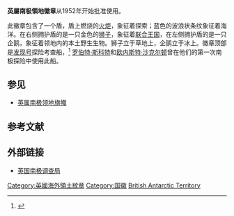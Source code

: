 {{Infobox coat of arms
|name             = 英屬南极領地徽章<br>Coat of arms of the British Antarctic Territory
|image            = Coat of arms of the British Antarctic Territory.svg|image_width      = 250
|middle           = 
|middle_width     = 
|middle_caption   = 
|lesser           = 
|lesser_width     = 
|lesser_caption   = 
|image2           = 
|image2_width     = 
|image2_caption   = 
|image9           = 
|image3_width     = 
|image3_caption   = 
|armiger          = [[英屬南極領地|英屬南極領地]]
|year_adopted     = 1952
|crest            = [[发现号_(三桅船)|发现号]]
|torse            = 
|shield           = [[火炬|火炬]]，波浪状蓝色条纹
|supporters       = 金色的狮子（立于盾牌右侧，绘于左侧），[[企鹅|企鹅]]（立于盾牌左侧，绘于右侧）
|compartment      = 
|motto            = '''RESEARCH AND DISCOVERY'''（考查和发现）
|orders           = 
|other_elements   = 
|earlier_versions = 
|use              =
}}
'''英屬南极領地徽章'''从1952年开始批准使用。

此徽章包含了一个盾，盾上燃烧的[[火炬|火炬]]，象征着探索；蓝色的波浪状条纹象征着海洋。在右侧拥护盾的是一只金色的[[獅子_(紋章學)|狮子]]，象征着[[联合王国|联合王国]]，在左侧拥护盾的是一只企鹅，象征着领地内的本土野生生物。狮子立于草地上，企鹅立于冰上。徽章顶部是[[发现号_(三桅船)|发现号]]探险考查船，<ref>{{cite web | url=http://flags.lidicity.com/index.html | title=世界国旗国徽国歌 立地城 | accessdate=2013-08-27}}</ref>
[[罗伯特·斯科特|罗伯特·斯科特]]和[[欧内斯特·沙克尔顿|欧内斯特·沙克尔顿]]曾在他们的第一次南极探险中使用此船。

==参见==
* [[英属南极领地旗幟|英属南极领地旗幟]]

==参考文献==
{{reflist}}

==外部链接==
* [http://www.antarctica.ac.uk/ 英国南极调查局] {{Wayback|url=http://www.antarctica.ac.uk/ |date=20120331052614 }}

{{DEFAULTSORT:British Antarctic Territory}}
[[Category:英國海外領土紋章|Category:英國海外領土紋章]]
[[Category:国徽|Category:国徽]]
[[Category:繪有獅的徽章|British Antarctic Territory]]